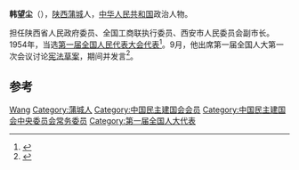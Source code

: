 '''韩望尘'''（{{bd|1888年||1971年}}），[[陕西|陕西]][[蒲城|蒲城]]人，[[中华人民共和国|中华人民共和国]]政治人物。

担任陕西省人民政府委员、全国工商联执行委员、西安市人民委员会副市长。1954年，当选[[第一届全国人民代表大会代表名单|第一届全国人民代表大会代表]]<ref>{{cite book|author=全国人民代表大会常务委员会办公厅|title=中华人民共和国第一届全国人民代表大会代表名单|year=1955年|publisher=全国人民代表大会常务委员会办公厅|url=http://book.ucdrs.superlib.net/views/specific/2929/bookDetail.jsp?dxNumber=000005772167&d=546843D0AE2464CD1C95896344A85614&fenlei=04070402|access-date=2015-01-28|archive-date=2019-01-24|archive-url=https://web.archive.org/web/20190124105450/http://book.ucdrs.superlib.net/views/specific/2929/bookDetail.jsp?dxNumber=000005772167&d=546843D0AE2464CD1C95896344A85614&fenlei=04070402|dead-url=no}}</ref>。9月，他出席第一届全国人大第一次会议讨论[[中华人民共和国宪法_(1954年)|宪法草案]]，期间并发言<ref>{{Cite book|title=人民代表大会制度创建史|last=[[张希坡|张希坡]]著|publisher=北京：[[中共党史出版社|中共党史出版社]]|year=2009.08|isbn=978-7-5098-0341-7|pages=657}}</ref>。

== 参考 ==
{{reflist}}

{{中国政治人物小作品}}
{{中国民主建国会第一届中央委员会}}
{{中国民主建国会第二届中央委员会}}
{{中华全国工商业联合会第二届执行委员会}}
{{中华全国工商业联合会第三届执行委员会}}

{{Authority control}}
{{DEFAULTSORT:Han韩}}
[[Category:韩姓|Wang]]
[[Category:蒲城人|Category:蒲城人]]
[[Category:中国民主建国会会员|Category:中国民主建国会会员]]
[[Category:中国民主建国会中央委员会常务委员|Category:中国民主建国会中央委员会常务委员]]
[[Category:第一届全国人大代表|Category:第一届全国人大代表]]